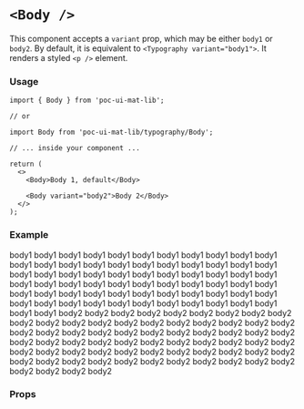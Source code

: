 
<style>{`
  h1.sbdocs-h1 {
    font-family: 'Mulish';
  }

  div.sbdocs-wrapper {
    padding: 20px;
  }

  .MuiTypography-body2 {
    margin-top: 10px;
  }
`}</style>

<Meta title="Styles/Typography/Body" component={Body} />

# `<Body />`

This component accepts a `variant` prop, which may be either `body1` or `body2`.
By default, it is equivalent to `<Typography variant="body1">`. It renders a 
styled `<p />` element.

### Usage

```
import { Body } from 'poc-ui-mat-lib';

// or

import Body from 'poc-ui-mat-lib/typography/Body';

// ... inside your component ...

return (
  <>
    <Body>Body 1, default</Body>

    <Body variant="body2">Body 2</Body>
  </>
);
```

### Example

<Canvas>
  <Story name="Body">
    <Body>
      body1 body1 body1 body1 body1 body1 body1 body1 body1 body1 body1 body1
      body1 body1 body1 body1 body1 body1 body1 body1 body1 body1 body1 body1
      body1 body1 body1 body1 body1 body1 body1 body1 body1 body1 body1 body1
      body1 body1 body1 body1 body1 body1 body1 body1 body1 body1 body1 body1
      body1 body1 body1 body1 body1 body1 body1 body1 body1 body1 body1 body1
      body1 body1 body1 body1 body1 body1 body1 body1
    </Body>
    <Body variant="body2">
      body2 body2 body2 body2 body2 body2 body2 body2 body2 body2 body2 body2
      body2 body2 body2 body2 body2 body2 body2 body2 body2 body2 body2 body2
      body2 body2 body2 body2 body2 body2 body2 body2 body2 body2 body2 body2
      body2 body2 body2 body2 body2 body2 body2 body2 body2 body2 body2 body2
      body2 body2 body2 body2 body2 body2 body2 body2 body2 body2 body2 body2
      body2 body2 body2 body2 body2 body2 body2 body2
    </Body>
  </Story>
</Canvas>

### Props

<ArgsTable of={Body} />
